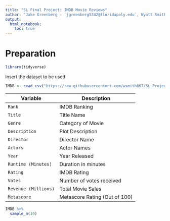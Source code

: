 ```yaml
---
title: "SL Final Project: IMDB Movie Reviews"
author: "Jake Greenberg - `jgreenberg5342@floridapoly.edu`, Wyatt Smith - `wsmith4725@floridapoly.edu`"
output: 
  html_notebook:
    toc: true
---
```



# Preparation

```r
library(tidyverse)
```

Insert the dataset to be used
```r
IMDB <- read_csv("https://raw.githubusercontent.com/wsmith867/SL_Project/master/IMDB_movies.csv")
```

Variable            |    Description                  |
--------------------|---------------------------------|
`Rank`              | IMDB Ranking                    | 
`Title`             | Title Name                      | 
`Genre`             | Category of Movie               | 
`Description`       | Plot Description                | 
`Director`          | Director Name                   | 
`Actors`            | Actor Names                     | 
`Year`              | Year Released                   | 
`Runtime (Minutes)` | Duration in minutes             | 
`Rating`            | IMDB Rating                     | 
`Votes`             | Number of votes received        | 
`Revenue (Millions)`| Total Movie Sales               | 
`Metascore`         | Metascore Rating (Out of 100)   | 


```r
IMDB %>% 
  sample_n(10)
```





